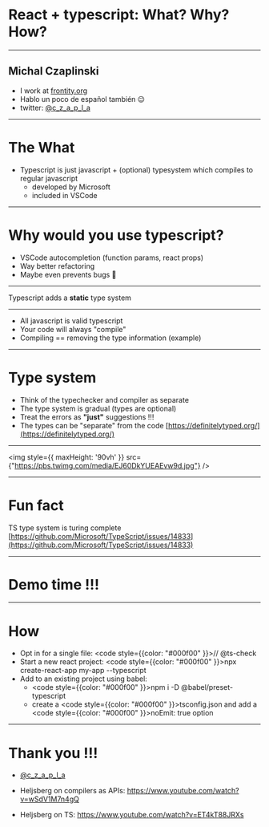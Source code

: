 
# React + typescript: What? Why? How?

---

## Michal Czaplinski

- I work at [frontity.org](https://frontity.org)
- Hablo un poco de español también 😉
- twitter: [@c_z_a_p_l_a](https://twitter.com/c_z_a_p_l_a)

---

# The What

- Typescript is just javascript + (optional) typesystem which compiles to regular javascript
  - developed by Microsoft
  - included in VSCode

---

# Why would you use typescript?

- VSCode autocompletion (function params, react props)
- Way better refactoring
- Maybe even prevents bugs 🤪

---

Typescript adds a **static** type system

---

- All javascript is valid typescript
- Your code will always "compile"
- Compiling == removing the type information (example)

---

# Type system

- Think of the typechecker and compiler as separate
- The type system is gradual (types are optional)
- Treat the errors as **"just"** suggestions !!!
- The types can be "separate" from the code [https://definitelytyped.org/](https://definitelytyped.org/)

---

<img style={{ maxHeight: '90vh' }}  src={"https://pbs.twimg.com/media/EJ60DkYUEAEvw9d.jpg"} />

---

# Fun fact

TS type system is turing complete [https://github.com/Microsoft/TypeScript/issues/14833](https://github.com/Microsoft/TypeScript/issues/14833)

---

# Demo time !!!

---

# How

- Opt in for a single file: <code style={{color: "#000f00" }}>// @ts-check</code>
- Start a new react project: <code style={{color: "#000f00" }}>npx create-react-app my-app --typescript</code>
- Add to an existing project using babel:
  - <code style={{color: "#000f00" }}>npm i -D @babel/preset-typescript</code>
  - create a <code style={{color: "#000f00" }}>tsconfig.json</code> and add a <code style={{color: "#000f00" }}>noEmit: true</code> option

---

# Thank you !!!

- [@c_z_a_p_l_a](https://twitter.com/c_z_a_p_l_a)

- Heljsberg on compilers as APIs:
  https://www.youtube.com/watch?v=wSdV1M7n4gQ
- Heljsberg on TS:
  https://www.youtube.com/watch?v=ET4kT88JRXs
